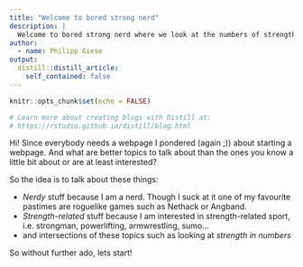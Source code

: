 ```yaml
---
title: "Welcome to bored strong nerd"
description: |
  Welcome to bored strong nerd where we look at the numbers of strength-related data and some other stuff. 
author:
  - name: Philipp Giese
output:
  distill::distill_article:
    self_contained: false
---
```


```r
knitr::opts_chunk$set(echo = FALSE)

# Learn more about creating blogs with Distill at:
# https://rstudio.github.io/distill/blog.html

```

Hi! Since everybody needs a webpage I pondered (again ;)) about starting a webpage. And what are better topics to talk about than the ones you know a little bit about or are at least interested? 

So the idea is to talk about these things: 

- *Nerdy* stuff because I am a nerd. Though I suck at it one of my favourite pastimes are roguelike games such as Nethack or Angband. 
- *Strength-related* stuff because I am interested in strength-related sport, i.e. strongman, powerlifting, armwrestling, sumo...
- and intersections of these topics such as looking at *strength in numbers*

So without further ado, lets start! 


